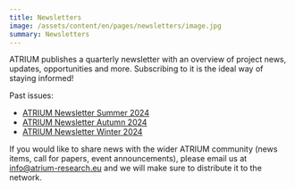 ```yaml
---
title: Newsletters
image: /assets/content/en/pages/newsletters/image.jpg
summary: Newsletters
---
```

ATRIUM publishes a quarterly newsletter with an overview of project news, updates, opportunities and more. Subscribing to it is the ideal way of staying informed!

Past issues:

* [ATRIUM Newsletter Summer 2024](https://mailchi.mp/4675dbdd8b73/atrium-newsletter)
* [ATRIUM Newsletter Autumn 2024](https://mailchi.mp/800d13550a57/atrium-newsletter-27358)
* [ATRIUM Newsletter Winter 2024](https://mailchi.mp/3be7b1e77129/atrium-newsletter-32085)

If you would like to share news with the wider ATRIUM community (news items, call for papers, event announcements), please email us at [info@atrium-research.eu](mailto:info@atrium-research.eu) and we will make sure to distribute it to the network.

